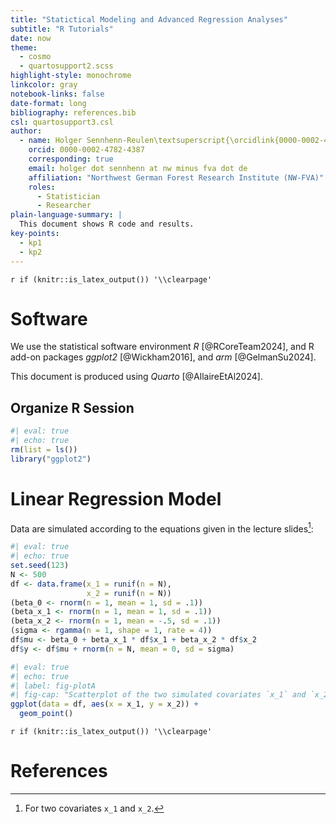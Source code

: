 ```yaml
---
title: "Statictical Modeling and Advanced Regression Analyses"
subtitle: "R Tutorials"
date: now
theme:
  - cosmo
  - quartosupport2.scss
highlight-style: monochrome
linkcolor: gray
notebook-links: false
date-format: long
bibliography: references.bib
csl: quartosupport3.csl
author:
  - name: Holger Sennhenn-Reulen\textsuperscript{\orcidlink{0000-0002-4782-4387}} \linebreak \textsuperscript{Northwest German Forest Research Institute (NW-FVA), Germany.}
    orcid: 0000-0002-4782-4387
    corresponding: true
    email: holger dot sennhenn at nw minus fva dot de
    affiliation: "Northwest German Forest Research Institute (NW-FVA)"
    roles:
      - Statistician
      - Researcher
plain-language-summary: |
  This document shows R code and results. 
key-points:
  - kp1
  - kp2
---
```


<!-- ```{r} -->
<!-- if(knitr::is_latex_output()) { -->
<!--   knitr::opts_chunk$set(dev = 'tikz') -->
<!--   options(tikzDocumentDeclaration = "\\documentclass{article}\n\\usepackage[lining]{ebgaramond}") -->
<!-- } -->
<!-- ``` -->

`r if (knitr::is_latex_output()) '\\clearpage'`

# Software

We use the statistical software environment *R* [@RCoreTeam2024], and R add-on packages *ggplot2* [@Wickham2016], and *arm* [@GelmanSu2024]. 

<!-- and *plyr* [@Wickham2011].  -->
<!-- *colorspace* [@StaufferEtAl2009] -->
<!-- **cowplot** [@Wilke2023] -->

This document is produced using *Quarto* [@AllaireEtAl2024]. 
<!-- Graphics in the PDF version are rendered using R add-on package *tikzDevice* [@SharpsteenBracken2023].  -->

## Organize R Session

```r
#| eval: true
#| echo: true
rm(list = ls())
library("ggplot2")
```

# Linear Regression Model

Data are simulated according to the equations given in the lecture slides[^footnoteA]:

[^footnoteA]: For two covariates `x_1` and `x_2`.

```r
#| eval: true
#| echo: true
set.seed(123)
N <- 500
df <- data.frame(x_1 = runif(n = N), 
                 x_2 = runif(n = N))
(beta_0 <- rnorm(n = 1, mean = 1, sd = .1))
(beta_x_1 <- rnorm(n = 1, mean = 1, sd = .1))
(beta_x_2 <- rnorm(n = 1, mean = -.5, sd = .1))
(sigma <- rgamma(n = 1, shape = 1, rate = 4))
df$mu <- beta_0 + beta_x_1 * df$x_1 + beta_x_2 * df$x_2
df$y <- df$mu + rnorm(n = N, mean = 0, sd = sigma)
```

```r
#| eval: true
#| echo: true
#| label: fig-plotA
#| fig-cap: "Scatterplot of the two simulated covariates `x_1` and `x_2` - each from the uniform distribution between $0$ and $1$."
ggplot(data = df, aes(x = x_1, y = x_2)) + 
  geom_point()
```

`r if (knitr::is_latex_output()) '\\clearpage'`

# References {-}

::: {#refs}
:::